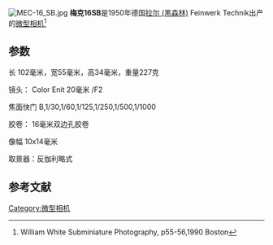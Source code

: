 [[File:MEC-16_SB.jpg|thumb]]
'''梅克16SB'''是1950年德国[[拉尔_(黑森林)|拉尔 (黑森林)]]  Feinwerk Technik出产的[[微型相机|微型相机]]<ref>William White  Subminiature Photography, p55-56,1990 Boston</ref>
== 参数 ==
长 102毫米，宽55毫米，高34毫米，重量227克

镜头： Color Enit 20毫米 /F2 

焦面快门 B,1/30,1/60,1/125,1/250,1/500,1/1000

胶卷： 16毫米双边孔胶卷

像幅  10x14毫米

取景器：反伽利略式

==参考文献==
<references/>

[[Category:微型相机|Category:微型相机]]